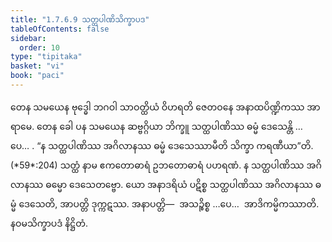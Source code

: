 ```yaml
---
title: "1.7.6.9 သတ္ထပါဏိသိက္ခာပဒ"
tableOfContents: false
sidebar:
  order: 10
type: "tipitaka"
basket: "vi"
book: "paci"
---
```



<DynamicBreadcrumb />

<Division number="636" book="paci">

<Paragraph number="1990" book="paci">
တေန သမယေန ဗုဒ္ဓေါ ဘဂဝါ သာဝတ္ထိယံ ဝိဟရတိ ဇေတဝနေ အနာထပိဏ္ဍိကဿ အာရာမေ. တေန ခေါ ပန သမယေန ဆဗ္ဗဂ္ဂိယာ ဘိက္ခူ သတ္ထပါဏိဿ ဓမ္မံ ဒေသေန္တိ …ပေ… .
</Paragraph>

<Paragraph number="1991" book="paci">
<Emphasis>“န သတ္ထပါဏိဿ အဂိလာနဿ ဓမ္မံ ဒေသေဿာမီတိ သိက္ခာ ကရဏီယာ”</Emphasis>တိ. (*59*:<Emphasis>204</Emphasis>)
</Paragraph>

<Paragraph number="1992" book="paci">
<Emphasis>သတ္ထံ</Emphasis> နာမ ဧကတောဓာရံ ဥဘတောဓာရံ ပဟရဏံ.
</Paragraph>

<Paragraph number="1993" book="paci">
န သတ္ထပါဏိဿ အဂိလာနဿ ဓမ္မော ဒေသေတဗ္ဗော. ယော အနာဒရိယံ ပဋိစ္စ သတ္ထပါဏိဿ အဂိလာနဿ ဓမ္မံ ဒေသေတိ, အာပတ္တိ ဒုက္ကဋဿ.
</Paragraph>

<Paragraph number="1994" book="paci">
အနာပတ္တိ—  အသဉ္စိစ္စ …ပေ…  အာဒိကမ္မိကဿာတိ.

</Paragraph>
</Division>

<Paragraph number="1995" type="center" book="paci">
နဝမသိက္ခာပဒံ နိဋ္ဌိတံ.
</Paragraph>
